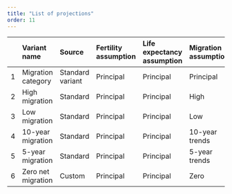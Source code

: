 ```yaml
---
title: "List of projections"
order: 11
---
```


| |Variant name|Source|Fertility assumption|Life expectancy assumption|Migration assumption|
|:----|:----|:----|:----|:----|:----|
|1|Migration category|Standard variant|Principal|Principal|Principal|
|2|High migration|Standard|Principal|Principal|High|
|3|Low migration|Standard|Principal|Principal|Low|
|4|10-year migration|Standard|Principal|Principal|10-year trends|
|5|5-year migration|Standard|Principal|Principal|5-year trends|
|6|Zero net migration|Custom|Principal|Principal|Zero|

